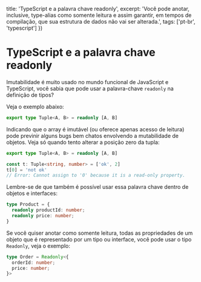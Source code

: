 
  title: 'TypeScript e a palavra chave readonly',
  excerpt: 'Você pode anotar, inclusive, type-alias como somente leitura e assim garantir, em tempos de compilação, que sua estrutura de dados não vai ser alterada.',
  tags: ['pt-br', 'typescript']
})

# TypeScript e a palavra chave readonly

Imutabilidade é muito usado no mundo funcional de JavaScript e TypeScript, você sabia que pode usar a palavra-chave `readonly` na definição de tipos?

Veja o exemplo abaixo:

```ts lines=true label=/code/tuple.ts
export type Tuple<A, B> = readonly [A, B]
```

Indicando que o array é imutável (ou oferece apenas acesso de leitura) pode previnir alguns bugs bem chatos envolvendo a mutabilidade de objetos. Veja só quando tento alterar a posição zero da tupla:

```ts lines=true label=/code/tuple.ts
export type Tuple<A, B> = readonly [A, B]

const t: Tuple<string, number> = ['ok', 2]
t[0] = 'not ok'
// Error: Cannot assign to '0' because it is a read-only property.
```

Lembre-se de que também é possível usar essa palavra chave dentro de objetos e interfaces:

```ts lines=true
type Product = {
  readonly productId: number;
  readonly price: number;
}
```

Se você quiser anotar como somente leitura, todas as propriedades de um objeto que é representado por um tipo ou interface, você pode usar o tipo `Readonly`, veja o exemplo:

```ts lines=true
type Order = Readonly<{
  orderId: number;
  price: number;
}>
```
